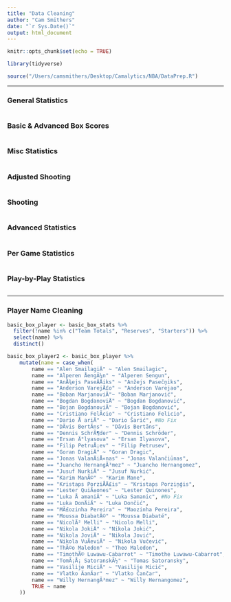 ```yaml
---
title: "Data Cleaning"
author: "Cam Smithers"
date: "`r Sys.Date()`"
output: html_document
---
```


```r
knitr::opts_chunk$set(echo = TRUE)
```

```r
library(tidyverse)
```

```r
source("/Users/camsmithers/Desktop/Camalytics/NBA/DataPrep.R")
```

------------------------------------------------------------------------

### General Statistics

```r

```

### Basic & Advanced Box Scores

```r

```

### Misc Statistics

```r

```

### Adjusted Shooting

```r

```

### Shooting

```r

```

### Advanced Statistics

```r

```

### Per Game Statistics

```r

```

### Play-by-Play Statistics

```r

```

------------------------------------------------------------------------

### Player Name Cleaning

```r
basic_box_player <- basic_box_stats %>%
  filter(!name %in% c("Team Totals", "Reserves", "Starters")) %>%
  select(name) %>%
  distinct()
```

```r
basic_box_player2 <- basic_box_player %>%
    mutate(name = case_when(
        name == "Alen SmailagiÄ" ~ "Alen Smailagic",
        name == "Alperen ÅengÃ¼n" ~ "Alperen Sengun",
        name == "AnÅ¾ejs PaseÄÅiks" ~ "Anžejs Pasečņiks",
        name == "Anderson VarejÃ£o" ~ "Anderson Varejao",
        name == "Boban MarjanoviÄ"~ "Boban Marjanović",
        name == "Bogdan BogdanoviÄ" ~ "Bogdan Bogdanović",
        name == "Bojan BogdanoviÄ" ~ "Bojan Bogdanović",
        name == "Cristiano FelÃ­cio" ~ "Cristiano Felicio",
        name == "Dario Å ariÄ" ~ "Dario Šarić", #No Fix
        name == "DÄvis BertÄns" ~ "Dāvis Bertāns",
        name == "Dennis SchrÃ¶der" ~ "Dennis Schröder",
        name == "Ersan Ä°lyasova" ~ "Ersan Ilyasova",
        name == "Filip PetruÅ¡ev" ~ "Filip Petrusev",
        name == "Goran DragiÄ" ~ "Goran Dragic",
        name == "Jonas ValanÄiÅ«nas" ~ "Jonas Valančiūnas",
        name == "Juancho HernangÃ³mez" ~ "Juancho Hernangomez",
        name == "Jusuf NurkiÄ" ~ "Jusuf Nurkić",
        name == "Karim ManÃ©" ~ "Karim Mane",
        name == "Kristaps PorziÅÄ£is" ~ "Kristaps Porziņģis",
        name == "Lester QuiÃ±ones" ~ "Lester Quinones",
        name == "Luka Å amaniÄ" ~ "Luka Samanic", #No Fix
        name == "Luka DonÄiÄ" ~ "Luka Dončić",
        name == "MÃ£ozinha Pereira" ~ "Maozinha Pereira",
        name == "Moussa DiabatÃ©" ~ "Moussa Diabaté",
        name == "NicolÃ² Melli" ~ "Nicolo Melli",
        name == "Nikola JokiÄ" ~ "Nikola Jokić",
        name == "Nikola JoviÄ" ~ "Nikola Jović",
        name == "Nikola VuÄeviÄ" ~ "Nikola Vučević",
        name == "ThÃ©o Maledon" ~ "Theo Maledon",
        name == "TimothÃ© Luwawu-Cabarrot" ~ "Timothe Luwawu-Cabarrot",
        name == "TomÃ¡Å¡ SatoranskÃ½" ~ "Tomas Satoransky",
        name == "Vasilije MiciÄ" ~ "Vasilije Micić",
        name == "Vlatko ÄanÄar" ~ "Vlatko Čančar",
        name == "Willy HernangÃ³mez" ~ "Willy Hernangomez",
        TRUE ~ name
    ))
```
